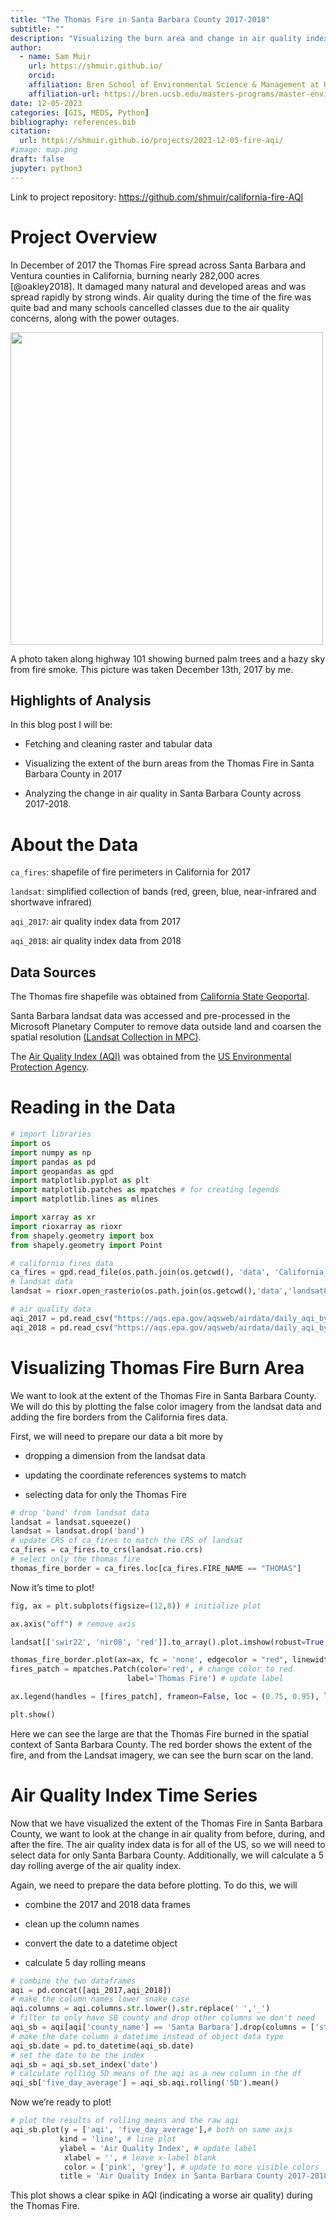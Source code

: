 ```yaml
---
title: "The Thomas Fire in Santa Barbara County 2017-2018"
subtitle: ""
description: "Visualizing the burn area and change in air quality index"
author:
  - name: Sam Muir
    url: https://shmuir.github.io/
    orcid: 
    affiliation: Bren School of Environmental Science & Management at University of California Santa Barbara
    affiliation-url: https://bren.ucsb.edu/masters-programs/master-environmental-data-science
date: 12-05-2023
categories: [GIS, MEDS, Python]
bibliography: references.bib
citation:
  url: https://shmuir.github.io/projects/2023-12-05-fire-aqi/
#image: map.png
draft: false
jupyter: python3
---
```


Link to project repository: <https://github.com/shmuir/california-fire-AQI>

# Project Overview

In December of 2017 the Thomas Fire spread across Santa Barbara and Ventura counties in California, burning nearly 282,000 acres [@oakley2018]. It damaged many natural and developed areas and was spread rapidly by strong winds. Air quality during the time of the fire was quite bad and many schools cancelled classes due to the air quality concerns, along with the power outages.

![](fire_haze.jpg){width="500"}

A photo taken along highway 101 showing burned palm trees and a hazy sky from fire smoke. This picture was taken December 13th, 2017 by me.

## Highlights of Analysis

In this blog post I will be:

-   Fetching and cleaning raster and tabular data

-   Visualizing the extent of the burn areas from the Thomas Fire in Santa Barbara County in 2017

-   Analyzing the change in air quality in Santa Barbara County across 2017-2018.

# About the Data

`ca_fires`: shapefile of fire perimeters in California for 2017

`landsat`: simplified collection of bands (red, green, blue, near-infrared and shortwave infrared)

`aqi_2017`: air quality index data from 2017

`aqi_2018`: air quality index data from 2018

## Data Sources

The Thomas fire shapefile was obtained from [California State Geoportal](https://gis.data.ca.gov/datasets/CALFIRE-Forestry::california-fire-perimeters-all-1/about).

Santa Barbara landsat data was accessed and pre-processed in the Microsoft Planetary Computer to remove data outside land and coarsen the spatial resolution [(Landsat Collection in MPC)](https://planetarycomputer.microsoft.com/dataset/landsat-c2-l2).

The [Air Quality Index (AQI)](https://www.airnow.gov/aqi/aqi-basics/) was obtained from the [US Environmental Protection Agency](https://www.epa.gov/).

# Reading in the Data

```python
# import libraries
import os
import numpy as np
import pandas as pd
import geopandas as gpd
import matplotlib.pyplot as plt
import matplotlib.patches as mpatches # for creating legends
import matplotlib.lines as mlines

import xarray as xr
import rioxarray as rioxr
from shapely.geometry import box
from shapely.geometry import Point
```

```python
# california fires data
ca_fires = gpd.read_file(os.path.join(os.getcwd(), 'data', 'California_Fire_Perimeters_2017', 'California_Fire_Perimeters_2017.shp'))
# landsat data
landsat = rioxr.open_rasterio(os.path.join(os.getcwd(),'data','landsat8-2018-01-26-sb-simplified.nc'))

# air quality data
aqi_2017 = pd.read_csv("https://aqs.epa.gov/aqsweb/airdata/daily_aqi_by_county_2017.zip")
aqi_2018 = pd.read_csv("https://aqs.epa.gov/aqsweb/airdata/daily_aqi_by_county_2018.zip")
```

# Visualizing Thomas Fire Burn Area

We want to look at the extent of the Thomas Fire in Santa Barbara County. We will do this by plotting the false color imagery from the landsat data and adding the fire borders from the California fires data.

First, we will need to prepare our data a bit more by

-   dropping a dimension from the landsat data

-   updating the coordinate references systems to match

-   selecting data for only the Thomas Fire

```python
# drop 'band' from landsat data
landsat = landsat.squeeze()
landsat = landsat.drop('band')
# update CRS of ca_fires to match the CRS of landsat
ca_fires = ca_fires.to_crs(landsat.rio.crs)
# select only the thomas fire
thomas_fire_border = ca_fires.loc[ca_fires.FIRE_NAME == "THOMAS"]
```

Now it's time to plot!

```python
fig, ax = plt.subplots(figsize=(12,8)) # initialize plot

ax.axis("off") # remove axis

landsat[['swir22', 'nir08', 'red']].to_array().plot.imshow(robust=True, ax= ax)

thomas_fire_border.plot(ax=ax, fc = 'none', edgecolor = "red", linewidth = 1.5) # plot thomas fire ontop of landsat image
fires_patch = mpatches.Patch(color='red', # change color to red
                          label='Thomas Fire') # update label

ax.legend(handles = [fires_patch], frameon=False, loc = (0.75, 0.95), labelcolor = 'white') # add legend and update text color

plt.show()
```

Here we can see the large are that the Thomas Fire burned in the spatial context of Santa Barbara County. The red border shows the extent of the fire, and from the Landsat imagery, we can see the burn scar on the land. 

# Air Quality Index Time Series

Now that we have visualized the extent of the Thomas Fire in Santa Barbara County, we want to look at the change in air quality from before, during, and after the fire. The air quality index data is for all of the US, so we will need to select data for only Santa Barbara County. Additionally, we will calculate a 5 day rolling averge of the air quality index.

Again, we need to prepare the data before plotting. To do this, we will

-   combine the 2017 and 2018 data frames

-   clean up the column names

-   convert the date to a datetime object

-   calculate 5 day rolling means

```python
# combine the two dataframes
aqi = pd.concat([aqi_2017,aqi_2018])
# make the column names lower snake case
aqi.columns = aqi.columns.str.lower().str.replace(' ','_')
# filter to only have SB county and drop other columns we don't need
aqi_sb = aqi[aqi['county_name'] == 'Santa Barbara'].drop(columns = ['state_name', 'county_name', 'state_code', 'county_code'])
# make the date column a datetime instead of object data type
aqi_sb.date = pd.to_datetime(aqi_sb.date)
# set the date to be the index
aqi_sb = aqi_sb.set_index('date')
# calculate rolling 5D means of the aqi as a new column in the df
aqi_sb['five_day_average'] = aqi_sb.aqi.rolling('5D').mean()
```

Now we're ready to plot!

```python
# plot the results of rolling means and the raw aqi
aqi_sb.plot(y = ['aqi', 'five_day_average'],# both on same axis
           kind = 'line', # line plot
           ylabel = 'Air Quality Index', # update label
            xlabel = '', # leave x-label blank
            color = ['pink', 'grey'], # update to more visible colors
           title = 'Air Quality Index in Santa Barbara County 2017-2018') # add a title
```

This plot shows a clear spike in AQI (indicating a worse air quality) during the Thomas Fire. 
